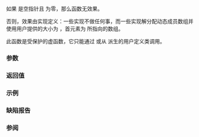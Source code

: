 {{cpp/io/strstreambuf/title|setbuf}}
{{cpp/io/strstreambuf/navbar}}
{{ddcl|deprecated=c++98|removed=c++26|1=
protected:
virtual streambuf* setbuf( char* s, std::streamsize n );
}}

如果 {{c|s}} 是空指针且 {{c|n}} 为零，那么函数无效果。

否则，效果由实现定义：一些实现不做任何事，而一些实现解分配动态成员数组并使用用户提供的大小为 {{c|n}}，首元素为 {{c|s}} 所指向的数组。

此函数是受保护的虚函数，它只能通过 {{tt|pubsetbuf()}} 或从 {{tt|std::strstreambuf}} 派生的用户定义类调用。

===参数===
{{par begin}}
{{par|s|指向用户提供缓冲区中首字节的指针}}
{{par|n|用户提供缓冲区中的字节数}}
{{par end}}

===返回值===
{{c|this}}

===示例===
{{example
|检查是否在动态 strstream 上支持 {{tt|setbuf()}} 的实现测试（输出以 Sun Studio 获得）：
|code=
#include &lt;iostream&gt;
#include &lt;strstream&gt;

int main()
{
    char a[100] = {};
    std::strstream str;
    str.rdbuf()-&gt;pubsetbuf(a, sizeof a);
    str &lt;&lt; "Test string" &lt;&lt; std::ends;
    std::cout &lt;&lt; "用户提供的缓冲区持有 \"" &lt;&lt; a &lt;&lt; "\"\n";
}
|p=true
|output=
用户提供的缓冲区持有 "Test string"
}}

===缺陷报告===
{{dr list begin}}
{{dr list item|wg=lwg|dr=66|std=C++98|before={{tt|setbuf()}} 的效果是“执行分别在每个从 {{tt|strstreambuf}} 派生&lt;br&gt;的类中定义的操作”，但是没有从 {{tt|strstreambuf}} 派生的类|after=效果由实现定义}}
{{dr list end}}

===参阅===
{{dsc begin}}
{{dsc inc|cpp/io/basic_streambuf/dsc pubsetbuf}}
{{dsc inc|cpp/io/basic_streambuf/dsc setbuf}}
{{dsc inc|cpp/io/basic_stringbuf/dsc setbuf}}
{{dsc inc|cpp/io/basic_filebuf/dsc setbuf}}
{{dsc end}}

{{langlinks|en|ja}}
